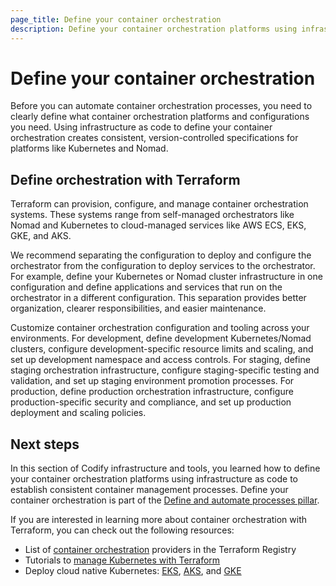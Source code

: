 ```yaml
---
page_title: Define your container orchestration
description: Define your container orchestration platforms using infrastructure as code to establish consistent container management processes.
---
```


# Define your container orchestration

Before you can automate container orchestration processes, you need to clearly define what container orchestration platforms and configurations you need. Using infrastructure as code to define your container orchestration creates consistent, version-controlled specifications for platforms like Kubernetes and Nomad.

## Define orchestration with Terraform

Terraform can provision, configure, and manage container orchestration systems. These systems range from self-managed orchestrators like Nomad and Kubernetes to cloud-managed services like AWS ECS, EKS, GKE, and AKS.

We recommend separating the configuration to deploy and configure the orchestrator from the configuration to deploy services to the orchestrator. For example, define your Kubernetes or Nomad cluster infrastructure in one configuration and define applications and services that run on the orchestrator in a different configuration. This separation provides better organization, clearer responsibilities, and easier maintenance.

Customize container orchestration configuration and tooling across your environments. For development, define development Kubernetes/Nomad clusters, configure development-specific resource limits and scaling, and set up development namespace and access controls. For staging, define staging orchestration infrastructure, configure staging-specific testing and validation, and set up staging environment promotion processes. For production, define production orchestration infrastructure, configure production-specific security and compliance, and set up production deployment and scaling policies.

## Next steps

In this section of Codify infrastructure and tools, you learned how to define your container orchestration platforms using infrastructure as code to establish consistent container management processes. Define your container orchestration is part of the [Define and automate processes pillar](/well-architected-framework/define-and-automate-processes).

If you are interested in learning more about container orchestration with Terraform, you can check out the following resources:

- List of [container orchestration](https://registry.terraform.io/browse/providers?category=container-orchestration) providers in the Terraform Registry
- Tutorials to [manage Kubernetes with Terraform](/terraform/tutorials/kubernetes)
- Deploy cloud native Kubernetes: [EKS](/terraform/tutorials/kubernetes/eks), [AKS](/terraform/tutorials/kubernetes/aks), and [GKE](/terraform/tutorials/kubernetes/gke)